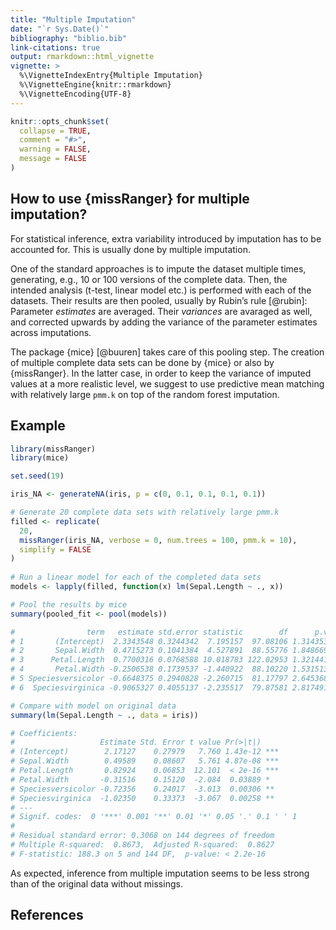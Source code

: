 ---
title: "Multiple Imputation"
date: "`r Sys.Date()`"
bibliography: "biblio.bib"
link-citations: true
output: rmarkdown::html_vignette
vignette: >
  %\VignetteIndexEntry{Multiple Imputation}
  %\VignetteEngine{knitr::rmarkdown}
  %\VignetteEncoding{UTF-8}
---

```{r, include = FALSE}
knitr::opts_chunk$set(
  collapse = TRUE,
  comment = "#>",
  warning = FALSE,
  message = FALSE
)
```

## How to use {missRanger} for multiple imputation?

For statistical inference, extra variability introduced by imputation has to be accounted for. This is usually done by multiple imputation.

One of the standard approaches is to impute the dataset multiple times, generating, e.g., 10 or 100 versions of the complete data. Then, the intended analysis (t-test, linear model etc.) is performed with each of the datasets. Their results are then pooled, usually by Rubin's rule [@rubin]: Parameter *estimates* are averaged. Their *variances* are avaraged as well, and corrected upwards by adding the variance of the parameter estimates across imputations.

The package {mice} [@buuren] takes care of this pooling step. The creation of multiple complete data sets can be done by {mice} or also by {missRanger}. In the latter case, in order to keep the variance of imputed values at a more realistic level, we suggest to use predictive mean matching with relatively large `pmm.k` on top of the random forest imputation. 

## Example

```r
library(missRanger)
library(mice)

set.seed(19)

iris_NA <- generateNA(iris, p = c(0, 0.1, 0.1, 0.1, 0.1))

# Generate 20 complete data sets with relatively large pmm.k
filled <- replicate(
  20, 
  missRanger(iris_NA, verbose = 0, num.trees = 100, pmm.k = 10), 
  simplify = FALSE
)
                           
# Run a linear model for each of the completed data sets                          
models <- lapply(filled, function(x) lm(Sepal.Length ~ ., x))

# Pool the results by mice
summary(pooled_fit <- pool(models))

#                term   estimate std.error statistic        df      p.value
# 1       (Intercept)  2.3343548 0.3244342  7.195157  97.08106 1.314353e-10
# 2       Sepal.Width  0.4715273 0.1041384  4.527891  88.55776 1.848669e-05
# 3      Petal.Length  0.7700316 0.0768588 10.018783 122.02953 1.321441e-17
# 4       Petal.Width -0.2506538 0.1739537 -1.440922  88.10220 1.531513e-01
# 5 Speciesversicolor -0.6648375 0.2940828 -2.260715  81.17797 2.645368e-02
# 6  Speciesvirginica -0.9065327 0.4055137 -2.235517  79.87581 2.817491e-02

# Compare with model on original data
summary(lm(Sepal.Length ~ ., data = iris))

# Coefficients:
#                   Estimate Std. Error t value Pr(>|t|)    
# (Intercept)        2.17127    0.27979   7.760 1.43e-12 ***
# Sepal.Width        0.49589    0.08607   5.761 4.87e-08 ***
# Petal.Length       0.82924    0.06853  12.101  < 2e-16 ***
# Petal.Width       -0.31516    0.15120  -2.084  0.03889 *  
# Speciesversicolor -0.72356    0.24017  -3.013  0.00306 ** 
# Speciesvirginica  -1.02350    0.33373  -3.067  0.00258 ** 
# ---
# Signif. codes:  0 '***' 0.001 '**' 0.01 '*' 0.05 '.' 0.1 ' ' 1
# 
# Residual standard error: 0.3068 on 144 degrees of freedom
# Multiple R-squared:  0.8673,	Adjusted R-squared:  0.8627 
# F-statistic: 188.3 on 5 and 144 DF,  p-value: < 2.2e-16
```

As expected, inference from multiple imputation seems to be less strong than of the original data without missings.

## References
